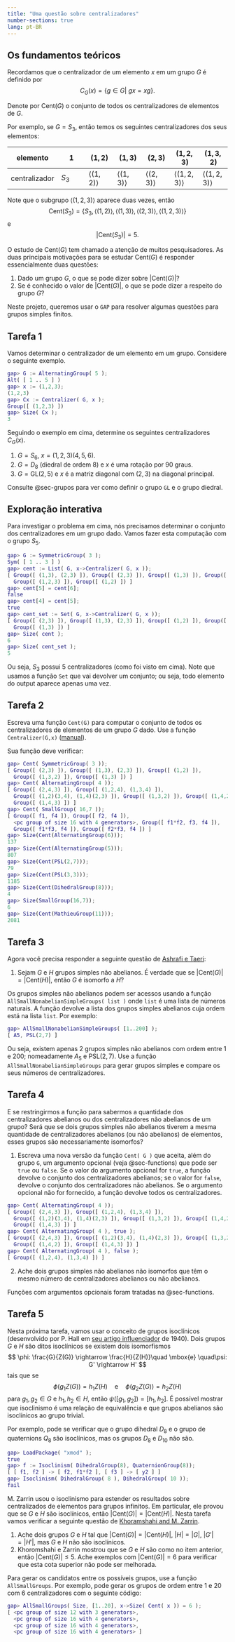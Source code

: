 ```yaml
---
title: "Uma questão sobre centralizadores"
number-sections: true
lang: pt-BR
---
```


## Os fundamentos teóricos

:::{.problem}
Recordamos que o centralizador de um elemento $x$ em um grupo $G$ é definido por 
$$
C_{G}(x) = \{g \in G | \ gx=xg \}.
$$

Denote por $\mbox{Cent}(G)$ o conjunto de todos os centralizadores de elementos de $G$. 

Por exemplo, se $G=S_3$, então temos os seguintes centralizadores dos seus elementos: 

| elemento      | 1     | $(1,2)$ | $(1,3)$ | $(2,3)$ | $(1,2,3)$ | $(1,3,2)$ | 
| ---           |---    | ---     | ---     | ---     | ---       | ---    | 
| centralizador | $S_3$ | $\left<(1,2)\right>$ | $\left<(1,3)\right>$ | $\left<(2,3)\right>$ | $\left<(1,2,3)\right>$ | $\left<(1,2,3)\right>$

Note que o subgrupo $\left<(1,2,3)\right>$ aparece duas vezes, então 
$$
\mbox{Cent}(S_3)=\{S_3,\left<(1,2)\right>, \left<(1,3)\right>, \left<(2,3)\right>, \left<(1,2,3)\right>\}
$$ 
e
$$
|\mbox{Cent}(S_3)|=5.
$$

O estudo de $\mbox{Cent}(G)$ tem chamado a atenção de muitos pesquisadores. As duas principais motivações para se estudar $\mbox{Cent}(G)$ é responder essencialmente duas questões:


1. Dado um grupo $G$, o que se pode dizer sobre $|\mbox{Cent}(G)|$?
2. Se é conhecido o valor de $|\mbox{Cent}(G)|$, o que se pode dizer a respeito do grupo $G$?
    

Neste projeto, queremos usar o `GAP` para resolver algumas questões para grupos simples finitos.
:::

<!--:::{.subexample}
Vamos calcular o conjunto de centralizadores do grupo simétrico $S_3$ e alternado $A_4$. 

```matlab
ap> s3 := SymmetricGroup( 3 );
Sym( [ 1 .. 3 ] )
gap> List( s3, x->Centralizer( s3, x ));         
[ Group([ (1,3), (2,3) ]), Group([ (2,3) ]), Group([ (1,3) ]), 
  Group([ (1,3,2) ]), Group([ (1,2,3) ]), Group([ (1,2) ]) ]
gap> Length( last );                              
6
gap> Set( s3, x->Centralizer( s3, x )); 
[ Group([ (2,3) ]), Group([ (1,3), (2,3) ]), Group([ (1,2) ]), 
  Group([ (1,3,2) ]), Group([ (1,3) ]) ]
gap> Length( last );
5
gap> a4 := AlternatingGroup( 4 );
Alt( [ 1 .. 4 ] )
gap> List( a4, x->Centralizer( a4, x ));
[ Group([ (1,2,4), (1,3,4) ]), Group([ (2,4,3) ]), Group([ (2,3,4) ]), 
  Group([ (1,4,3) ]), Group([ (1,2)(3,4), (1,4)(2,3) ]), Group([ (1,4,2) ]), 
  Group([ (1,3,4) ]), Group([ (1,3,2) ]), Group([ (1,2)(3,4), (1,3)(2,4) ]), 
  Group([ (1,2,4) ]), Group([ (1,3)(2,4), (1,2)(3,4) ]), Group([ (1,2,3) ]) ]
gap> Length( last );
12
gap> Set( a4, x->Centralizer( a4, x )); 
[ Group([ (2,4,3) ]), Group([ (1,2,4), (1,3,4) ]), 
  Group([ (1,2)(3,4), (1,4)(2,3) ]), Group([ (1,3,2) ]), Group([ (1,4,2) ]), 
  Group([ (1,4,3) ]) ]
gap> Length( last );
6
```
Obtivemos que $|\mbox{Cent}(S_3)=5|$ e $|\mbox{Cent}(A_4)|=6$. Note como usamos a função `Set` em vez da função `List` para obter cada centralizador apenas uma vez.
:::
-->

## Tarefa 1

:::{.subproblem}

Vamos determinar o centralizador de um elemento em um grupo. Considere o seguinte exemplo.

```matlab
gap> G := AlternatingGroup( 5 );
Alt( [ 1 .. 5 ] )
gap> x := (1,2,3);
(1,2,3)
gap> Cx := Centralizer( G, x );
Group([ (1,2,3) ])
gap> Size( Cx );
3
```

Seguindo o exemplo em cima, determine os seguintes centralizadores $C_G(x)$. 

1. $G=S_6$, $x=(1,2,3)(4,5,6)$. 
2. $G=D_8$ (diedral de ordem 8) e $x$ é uma rotação por $90$ graus.
3. $G=\mbox{GL}(2,5)$ e $x$ é a matriz diagonal com $(2,3)$ na diagonal principal.
:::

:::{.hint}
Consulte @sec-grupos para ver como definir o grupo `GL` e o grupo diedral.
:::

## Exploração interativa 

:::{.subexample}
Para investigar o problema em cima, nós precisamos determinar o conjunto dos centralizadores em um grupo dado. Vamos fazer esta computação com o grupo $S_5$. 

```matlab
gap> G := SymmetricGroup( 3 );
Sym( [ 1 .. 3 ] )
gap> cent := List( G, x->Centralizer( G, x ));
[ Group([ (1,3), (2,3) ]), Group([ (2,3) ]), Group([ (1,3) ]), Group([ (1,3,2) ]), 
  Group([ (1,2,3) ]), Group([ (1,2) ]) ]
gap> cent[5] = cent[6];
false
gap> cent[4] = cent[5];
true
gap> cent_set := Set( G, x->Centralizer( G, x ));
[ Group([ (2,3) ]), Group([ (1,3), (2,3) ]), Group([ (1,2) ]), Group([ (1,3,2) ]), 
  Group([ (1,3) ]) ]
gap> Size( cent );
6
gap> Size( cent_set );
5
```
Ou seja, $S_3$ possui 5 centralizadores (como foi visto em cima). Note que usamos a função `Set` que vai devolver um conjunto; ou seja, todo elemento do output aparece apenas uma vez.
:::

## Tarefa 2

:::{.subproblem}
Escreva uma função `Cent(G)` para computar o conjunto de todos os centralizadores de elementos de um grupo $G$ dado. Use a função `Centralizer(G,x)` ([manual](https://docs.gap-system.org/doc/ref/chap35.html#X7A2BF4527E08803C)). 



Sua função deve verificar:
```matlab
gap> Cent( SymmetricGroup( 3 ));                  
[ Group([ (2,3) ]), Group([ (1,3), (2,3) ]), Group([ (1,2) ]), 
  Group([ (1,3,2) ]), Group([ (1,3) ]) ]
gap> Cent( AlternatingGroup( 4 ));
[ Group([ (2,4,3) ]), Group([ (1,2,4), (1,3,4) ]), 
  Group([ (1,2)(3,4), (1,4)(2,3) ]), Group([ (1,3,2) ]), Group([ (1,4,2) ]), 
  Group([ (1,4,3) ]) ]
gap> Cent( SmallGroup( 16,7 ));   
[ Group([ f1, f4 ]), Group([ f2, f4 ]), 
  <pc group of size 16 with 4 generators>, Group([ f1*f2, f3, f4 ]), 
  Group([ f1*f3, f4 ]), Group([ f2*f3, f4 ]) ]
gap> Size(Cent(AlternatingGroup(6)));
137
gap> Size(Cent(AlternatingGroup(5)));
807
gap> Size(Cent(PSL(2,7)));
79
gap> Size(Cent(PSL(3,3)));
1185
gap> Size(Cent(DihedralGroup(8)));
4
gap> Size(SmallGroup(16,7));
6
gap> Size(Cent(MathieuGroup(11)));
2081
```
:::

<!--## Tarefa 4

:::{.subproblem}
A lista a seguir possui somente ordens de grupos simples não abelianos (com repetição):
```matlab
[60, 168, 360, 504, 660, 1092, 2448, 2520, 3420, 4080, 5616, 6048, 6072, 7800, 7920, 
 9828, 12180, 14880, 20160, 20160, 25308, 25920, 29120, 32736, 34440, 39732, 51888, 
 58800, 62400, 74412, 95040, 102660, 113460, 126000, 150348]
``` 

Explore a função `AllSmallNonabelianSimpleGroups([60..n])`, para $n$ no conjunto acima. Por exemplo:

```matlab
gap> AllSmallNonabelianSimpleGroups([60..20160]);
[ A5, PSL(2,7), A6, PSL(2,8), PSL(2,11), PSL(2,13), PSL(2,17), A7, PSL(2,19), PSL(2,16), PSL(3,3), PSU(3,3), PSL(2,23), PSL(2,25), M11, PSL(2,27), PSL(2,29), PSL(2,31), A8, PSL(3,4)]
```
:::
-->

## Tarefa 3

:::{.subproblem}
Agora você precisa responder a seguinte questão de [Ashrafi e Taeri](https://link.springer.com/article/10.1007/BF02936050):

1.  Sejam $G$ e $H$ grupos simples não abelianos. É verdade que se $|\mbox{Cent}(G)| = |\mbox{Cent}(H)|$, então $G$ é isomorfo a $H$?
:::

:::{.hint}
Os grupos simples não abelianos podem ser acessos usando a função `AllSmallNonabelianSimpleGroups( list )` 
onde `list` é uma lista de números naturais. A função devolve a lista dos grupos simples abelianos cuja ordem está na lista `list`. Por exemplo:
```matlab
gap> AllSmallNonabelianSimpleGroups( [1..200] );
[ A5, PSL(2,7) ]
```
Ou seja, existem apenas $2$ grupos simples não abelianos com ordem entre $1$ e $200$; nomeadamente $A_5$ e $\mbox{PSL}(2,7)$. Use a função  `AllSmallNonabelianSimpleGroups` para gerar grupos simples e compare os seus números de centralizadores. 
:::
<!--Compute $|Cent(PSL(2,23)|$ e $|Cent(A7)|$ e verifique se esses esses grupos são isomorfos.-->

## Tarefa 4

:::{.subproblem}
E se restringirmos a função para sabermos a quantidade dos centralizadores abelianos ou dos centralizadores não abelianos de um grupo? Será que se dois grupos simples não abelianos tiverem a mesma quantidade de centralizadores abelianos (ou não abelianos) de elementos, esses grupos são necessariamente isomorfos? 

1. Escreva uma nova versão da função `Cent( G )` que aceita, além do grupo `G`, um argumento opcional (veja @sec-functions) que pode ser `true` ou `false`. Se o valor do argumento opcional for `true`, a função devolve o conjunto dos centralizadores abelianos; se o valor for `false`, devolve o conjunto dos centralizadores não abelianos. Se o argumento opcional não for fornecido, a função devolve todos os centralizadores.
   
```matlab
gap> Cent( AlternatingGroup( 4 ));
[ Group([ (2,4,3) ]), Group([ (1,2,4), (1,3,4) ]), 
  Group([ (1,2)(3,4), (1,4)(2,3) ]), Group([ (1,3,2) ]), Group([ (1,4,2) ]), 
  Group([ (1,4,3) ]) ]
gap> Cent( AlternatingGroup( 4 ), true );
[ Group([ (2,4,3) ]), Group([ (1,2)(3,4), (1,4)(2,3) ]), Group([ (1,3,2) ]), 
  Group([ (1,4,2) ]), Group([ (1,4,3) ]) ]
gap> Cent( AlternatingGroup( 4 ), false );
[ Group([ (1,2,4), (1,3,4) ]) ]
```
2. Ache dois grupos simples não abelianos não isomorfos que têm o mesmo número de centralizadores abelianos ou não abelianos.
:::

<!--
cent := function ( G, arg... )
    if Length( arg ) = 0 then
        return Set( G, function ( x )
                return Centralizer( G, x );
            end );
    fi;
    if arg[1] then
        return Filtered( Set( G, function ( x )
                  return Centralizer( G, x );
              end ), IsAbelian );
    else
        return Filtered( Set( G, function ( x )
                  return Centralizer( G, x );
              end ), function ( z )
                return not IsAbelian( z );
            end );
    fi;
    return;
end
-->

:::{.hint}
Funções com argumentos opcionais foram tratadas na @sec-functions. 
:::

## Tarefa 5

:::{.subproblem}
Nesta próxima tarefa, vamos usar o conceito de grupos isoclínicos (desenvolvido por P. Hall em [seu artigo influenciador](https://www.degruyter.com/document/doi/10.1515/crll.1940.182.130/pdf) de 1940). Dois grupos $G$ e $H$ são ditos isoclínicos se existem dois isomorfismos 
$$
\phi: \frac{G}{Z(G)} \rightarrow \frac{H}{Z(H)}\quad \mbox{e} \quad\psi: G' \rightarrow H'
$$ 
tais que se 
$$
\phi(g_1Z(G))=h_1Z(H)\quad\mbox{e} \quad\phi(g_2Z(G))=h_2Z(H)
$$
para $g_1,g_2 \in G$ e $h_1,h_2 \in H$, então $\psi([g_1,g_2])= [h_1,h_2]$. É possível mostrar que isoclinismo é uma relação de equivalência e que grupos abelianos são isoclínicos ao grupo trivial. 


Por exemplo, pode se verificar que o grupo dihedral $D_8$ e o grupo de quaternions $Q_8$ são isoclínicos, mas os grupos $D_8$ e $D_{10}$ não são.

```matlab
gap> LoadPackage( "xmod" );
true
gap> f := Isoclinism( DihedralGroup(8), QuaternionGroup(8));
[ [ f1, f2 ] -> [ f2, f1*f2 ], [ f3 ] -> [ y2 ] ]
gap> Isoclinism( DihedralGroup( 8 ), DihedralGroup( 10 ));
fail
```

M. Zarrin usou o isoclinismo para estender os resultados sobre centralizados de elementos para grupos infinitos. Em particular, ele provou que se $G$ e $H$ são isoclínicos, então $|\mbox{Cent}(G)| = |\mbox{Cent}(H)|$.
Nesta tarefa vamos verificar a seguinte questão de [Khoramshahi and M. Zarrin](https://www.worldscientific.com/doi/10.1142/S0219498821500122).

1. Ache dois grupos $G$ e $H$ tal que $|\mbox{Cent}(G)|=|\mbox{Cent}(H)|$, $|H|=|G|$, $|G'|=|H'|$, mas  $G$ e $H$ não são isoclínicos.
2. Khoromshahi e Zarrin mostrou que se $G$ e $H$ são como no item anterior, então   $|\mbox{Cent}(G)|\leq 5$. Ache exemplos com $|\mbox{Cent}(G)|=6$ para verificar que esta cota superior não pode ser melhorada.  
:::

:::{.hint}
Para gerar os candidatos entre os possíveis grupos, use a função `AllSmallGroups`. Por exemplo, pode gerar os grupos de ordem entre $1$ e $20$ com 6 centralizadores com o seguinte código:
```matlab
gap> AllSmallGroups( Size, [1..20], x->Size( Cent( x )) = 6 );
[ <pc group of size 12 with 3 generators>, 
  <pc group of size 16 with 4 generators>, 
  <pc group of size 16 with 4 generators>, 
  <pc group of size 16 with 4 generators> ]
```
:::


<!--

gap> f:=function(g)                               
> local x;                                     
> return Set(List(g,x->Centralizer(g,x))); end;
function( g ) ... end
gap> f(SymmetricGroup(3));
[ Group([ (2,3) ]), Group([ (1,3), (2,3) ]), Group([ (1,2) ]), Group([ (1,3,2) ]), Group([ (1,3) ]) ]
gap> Size(last);
5
-->